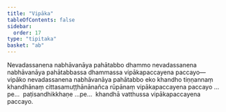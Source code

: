 ```yaml
---
title: "Vipāka"
tableOfContents: false
sidebar:
  order: 17
type: "tipitaka"
basket: "ab"
---
```



<DynamicBreadcrumb />

<Division number="90">

<Paragraph number="1014">
Nevadassanena nabhāvanāya pahātabbo dhammo nevadassanena nabhāvanāya pahātabbassa dhammassa vipākapaccayena paccayo—  vipāko nevadassanena nabhāvanāya pahātabbo eko khandho tiṇṇannaṃ khandhānaṃ cittasamuṭṭhānānañca rūpānaṃ vipākapaccayena paccayo …pe…  paṭisandhikkhaṇe …pe…  khandhā vatthussa vipākapaccayena paccayo.
</Paragraph>
</Division>